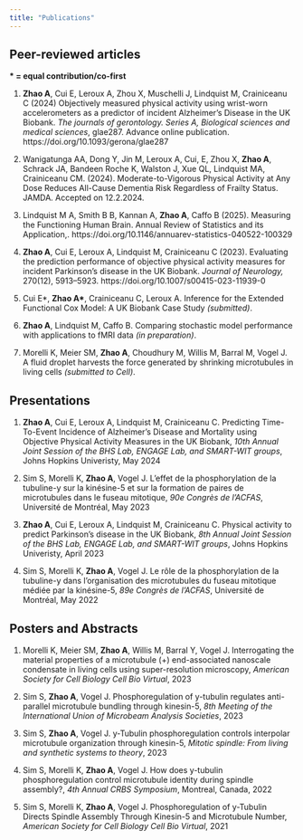 ```yaml
---
title: "Publications"
---
```


## Peer-reviewed articles

**\* = equal contribution/co-first**

1.  **Zhao A**, Cui E, Leroux A, Zhou X, Muschelli J, Lindquist M, Crainiceanu C (2024) Objectively measured physical activity using wrist-worn accelerometers as a predictor of incident Alzheimer’s Disease in the UK Biobank. *The journals of gerontology. Series A, Biological sciences and medical sciences*, glae287. Advance online publication. https://doi.org/10.1093/gerona/glae287

1. Wanigatunga AA, Dong Y, Jin M, Leroux A, Cui, E, Zhou X, **Zhao A**, Schrack JA, Bandeen Roche K, Walston J, Xue QL, Lindquist MA, Crainiceanu CM. (2024). Moderate-to-Vigorous Physical Activity at Any Dose Reduces All-Cause Dementia Risk Regardless of Frailty Status. JAMDA. Accepted on 12.2.2024.

1. Lindquist M A, Smith B B, Kannan A, **Zhao A**, Caffo B (2025). Measuring the Functioning Human Brain. Annual Review of
Statistics and its Application,. https://doi.org/10.1146/annuarev-statistics-040522-100329

1.  **Zhao A**, Cui E, Leroux A, Lindquist M, Crainiceanu C (2023). Evaluating the prediction performance of objective physical activity measures for incident Parkinson’s disease in the UK Biobank. *Journal of Neurology,* 270(12), 5913–5923. https://doi.org/10.1007/s00415-023-11939-0

1.  Cui E\*, **Zhao A\***, Crainiceanu C, Leroux A. Inference for the Extended Functional Cox Model: A UK Biobank Case Study *(submitted)*.

1.  **Zhao A**, Lindquist M, Caffo B. Comparing stochastic model performance with applications to fMRI data *(in preparation)*.

1. Morelli K, Meier SM, **Zhao A**, Choudhury M, Willis M, Barral M, Vogel J. A fluid droplet harvests the force generated by shrinking microtubules in living cells *(submitted to Cell)*.

## Presentations

1.  **Zhao A**, Cui E, Leroux A, Lindquist M, Crainiceanu C. Predicting Time-To-Event Incidence of Alzheimer’s Disease
and Mortality using Objective Physical Activity Measures in the UK Biobank, *10th Annual Joint Session of the BHS Lab, ENGAGE Lab, and SMART-WIT groups*, Johns Hopkins Univeristy, May 2024

1.  Sim S, Morelli K, **Zhao A**, Vogel J. L'effet de la phosphorylation de la tubuline-y sur la kinésine-5 et sur la formation de paires de microtubules dans le fuseau mitotique, *90e Congrès de l’ACFAS*, Université de Montréal, May 2023

1.  **Zhao A**, Cui E, Leroux A, Lindquist M, Crainiceanu C. Physical activity to predict Parkinson's disease in the UK Biobank, *8th Annual Joint Session of the BHS Lab, ENGAGE Lab, and SMART-WIT groups*, Johns Hopkins Univeristy, April 2023

1.  Sim S, Morelli K, **Zhao A**, Vogel J. Le rôle de la phosphorylation de la tubuline-y dans l’organisation des microtubules du fuseau mitotique médiée par la kinésine-5, *89e Congrès de l’ACFAS*, Université de Montréal, May 2022

## Posters and Abstracts

1.  Morelli K, Meier SM, **Zhao A**, Willis M, Barral Y, Vogel J. Interrogating the material properties of a microtubule (+) end-associated nanoscale condensate in living cells using super-resolution microscopy, *American Society for Cell Biology Cell Bio Virtual*, 2023

1.  Sim S, **Zhao A**, Vogel J. Phosphoregulation of y-tubulin regulates anti-parallel microtubule bundling through kinesin-5, *8th Meeting of the International Union of Microbeam Analysis Societies*, 2023

1.  Sim S, **Zhao A**, Vogel J. y-Tubulin phosphoregulation controls interpolar microtubule organization through kinesin-5, *Mitotic spindle: From living and synthetic systems to theory*, 2023

1.  Sim S, Morelli K, **Zhao A**, Vogel J. How does y-tubulin phosphoregulation control microtubule identity during spindle assembly?, *4th Annual CRBS Symposium*, Montreal, Canada, 2022

1. Sim S, Morelli K, **Zhao A**, Vogel J. Phosphoregulation of y-Tubulin Directs Spindle Assembly Through Kinesin-5 and Microtubule Number, *American Society for Cell Biology Cell Bio Virtual*, 2021
